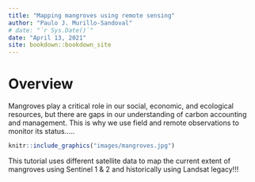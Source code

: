 --- 
title: "Mapping mangroves using remote sensing"
author: "Paulo J. Murillo-Sandoval"
# date: "`r Sys.Date()`"
date: "April 13, 2021"
site: bookdown::bookdown_site
---

# Overview

Mangroves play a critical role in our social, economic, and ecological resources, but there are gaps in our understanding of carbon accounting and management. This is why we use field and remote observations to monitor its status.....


```{r my-fig, fig.cap="Mangroves Source: Pixabay", echo=FALSE, message=FALSE}
knitr::include_graphics("images/mangroves.jpg")
```


This tutorial uses different satellite data to map the current extent of
mangroves using Sentinel 1 & 2 and historically using Landsat legacy!!!

